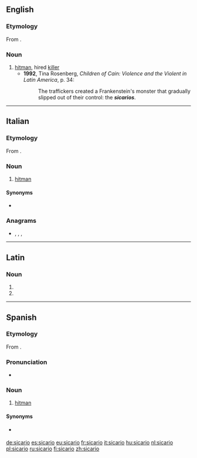 {{also|sicário}}
==English==

===Etymology===
From {{etyl|es|en}} {{m|es|sicario}}.

===Noun===
{{en-noun}}

# [[hitman]], hired [[killer]] {{gloss|especially when referring to Latin American drug cartels}}
#* '''1992''', Tina Rosenberg, ''Children of Cain: Violence and the Violent in Latin America'', p. 34:
#*: The traffickers created a Frankenstein's monster that gradually slipped out of their control: the '''''sicarios'''''.

----

==Italian==

===Etymology===
From {{etyl|la|it}} {{m|la|sīcārius||murderer, assassin}}.

===Noun===
{{it-noun|m}}

# [[hitman]] {{gloss|hired killer}}

====Synonyms====
* {{l|it|killer}}

===Anagrams===
* {{l|it|Acrisio}}, {{l|it|Arcisio}}, {{l|it|cariosi}}, {{l|it|rosicai}}

----

==Latin==

===Noun===
{{la-noun-form|sīcāriō}}

# {{inflection of|sīcārius||dat|s|lang=la}}
# {{inflection of|sīcārius||abl|s|lang=la}}

----

==Spanish==

===Etymology===
From {{etyl|la|es}} {{m|la|sīcārius||murderer, assassin}}.

===Pronunciation===
* {{IPA|/si.ˈka.ɾjo/|lang=es}}

===Noun===
{{es-noun|m|f=sicaria}}

# [[hitman]] {{gloss|hired killer}}

====Synonyms====
* {{l|es|asesino a sueldo}} {{g|m}}

[[de:sicario]]
[[es:sicario]]
[[eu:sicario]]
[[fr:sicario]]
[[it:sicario]]
[[hu:sicario]]
[[nl:sicario]]
[[pl:sicario]]
[[ru:sicario]]
[[fi:sicario]]
[[zh:sicario]]